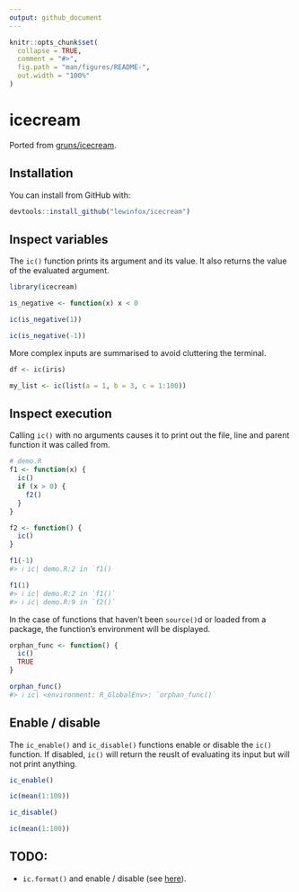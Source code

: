 ```yaml
---
output: github_document
---
```


<!-- README.md is generated from README.Rmd. Please edit that file -->

```r
knitr::opts_chunk$set(
  collapse = TRUE,
  comment = "#>",
  fig.path = "man/figures/README-",
  out.width = "100%"
)
```

# icecream

<!-- badges: start -->
<!-- badges: end -->

Ported from [gruns/icecream](https://github.com/gruns/icecream).

## Installation

You can install from GitHub with:

``` r
devtools::install_github("lewinfox/icecream")
```

## Inspect variables

The `ic()` function prints its argument and its value. It also returns the value of the evaluated
argument.

```r
library(icecream)

is_negative <- function(x) x < 0

ic(is_negative(1))

ic(is_negative(-1))
```

More complex inputs are summarised to avoid cluttering the terminal.

```r
df <- ic(iris)

my_list <- ic(list(a = 1, b = 3, c = 1:100))
```

## Inspect execution

Calling `ic()` with no arguments causes it to print out the file, line and parent function it was
called from.

``` r
# demo.R
f1 <- function(x) {
  ic()
  if (x > 0) {
    f2()
  }
}

f2 <- function() {
  ic()
}

```

``` r
f1(-1)
#> ℹ ic| demo.R:2 in `f1()

f1(1)
#> ℹ ic| demo.R:2 in `f1()`
#> ℹ ic| demo.R:9 in `f2()`
```

In the case of functions that haven't been `source()`d or loaded from a package, the function's
environment will be displayed.

``` r
orphan_func <- function() {
  ic()
  TRUE
}

orphan_func()
#> ℹ ic| <environment: R_GlobalEnv>: `orphan_func()`
```

## Enable / disable

The `ic_enable()` and `ic_disable()` functions enable or disable the `ic()` function. If disabled,
`ic()` will return the reuslt of evaluating its input but will not print anything.

```r
ic_enable()

ic(mean(1:100))

ic_disable()

ic(mean(1:100))
```

## TODO:

* `ic.format()` and enable / disable (see [here](https://github.com/gruns/icecream#miscellaneous)).
